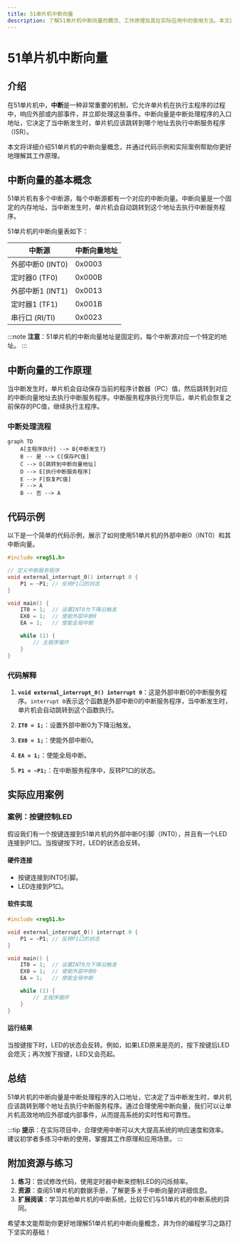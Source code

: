 ```yaml
---
title: 51单片机中断向量
description: 了解51单片机中断向量的概念、工作原理及其在实际应用中的使用方法。本文适合初学者，包含代码示例和实际案例。
---
```


# 51单片机中断向量

## 介绍

在51单片机中，**中断**是一种非常重要的机制，它允许单片机在执行主程序的过程中，响应外部或内部事件，并立即处理这些事件。中断向量是中断处理程序的入口地址，它决定了当中断发生时，单片机应该跳转到哪个地址去执行中断服务程序（ISR）。

本文将详细介绍51单片机的中断向量概念，并通过代码示例和实际案例帮助你更好地理解其工作原理。

## 中断向量的基本概念

51单片机有多个中断源，每个中断源都有一个对应的中断向量。中断向量是一个固定的内存地址，当中断发生时，单片机会自动跳转到这个地址去执行中断服务程序。

51单片机的中断向量表如下：

| 中断源         | 中断向量地址 |
|----------------|--------------|
| 外部中断0 (INT0) | 0x0003       |
| 定时器0 (TF0)   | 0x000B       |
| 外部中断1 (INT1) | 0x0013       |
| 定时器1 (TF1)   | 0x001B       |
| 串行口 (RI/TI)  | 0x0023       |

:::note
**注意**：51单片机的中断向量地址是固定的，每个中断源对应一个特定的地址。
:::

## 中断向量的工作原理

当中断发生时，单片机会自动保存当前的程序计数器（PC）值，然后跳转到对应的中断向量地址去执行中断服务程序。中断服务程序执行完毕后，单片机会恢复之前保存的PC值，继续执行主程序。

### 中断处理流程

```mermaid
graph TD
    A[主程序执行] --> B{中断发生?}
    B -- 是 --> C[保存PC值]
    C --> D[跳转到中断向量地址]
    D --> E[执行中断服务程序]
    E --> F[恢复PC值]
    F --> A
    B -- 否 --> A
```

## 代码示例

以下是一个简单的代码示例，展示了如何使用51单片机的外部中断0（INT0）和其中断向量。

```c
#include <reg51.h>

// 定义中断服务程序
void external_interrupt_0() interrupt 0 {
    P1 = ~P1; // 反转P1口的状态
}

void main() {
    IT0 = 1;  // 设置INT0为下降沿触发
    EX0 = 1;  // 使能外部中断0
    EA = 1;   // 使能全局中断

    while (1) {
        // 主程序循环
    }
}
```

### 代码解释

1. **`void external_interrupt_0() interrupt 0`**：这是外部中断0的中断服务程序。`interrupt 0`表示这个函数是外部中断0的中断服务程序，当中断发生时，单片机会自动跳转到这个函数执行。

2. **`IT0 = 1;`**：设置外部中断0为下降沿触发。

3. **`EX0 = 1;`**：使能外部中断0。

4. **`EA = 1;`**：使能全局中断。

5. **`P1 = ~P1;`**：在中断服务程序中，反转P1口的状态。

## 实际应用案例

### 案例：按键控制LED

假设我们有一个按键连接到51单片机的外部中断0引脚（INT0），并且有一个LED连接到P1口。当按键按下时，LED的状态会反转。

#### 硬件连接

- 按键连接到INT0引脚。
- LED连接到P1口。

#### 软件实现

```c
#include <reg51.h>

void external_interrupt_0() interrupt 0 {
    P1 = ~P1; // 反转P1口的状态
}

void main() {
    IT0 = 1;  // 设置INT0为下降沿触发
    EX0 = 1;  // 使能外部中断0
    EA = 1;   // 使能全局中断

    while (1) {
        // 主程序循环
    }
}
```

#### 运行结果

当按键按下时，LED的状态会反转。例如，如果LED原来是亮的，按下按键后LED会熄灭；再次按下按键，LED又会亮起。

## 总结

51单片机的中断向量是中断处理程序的入口地址，它决定了当中断发生时，单片机应该跳转到哪个地址去执行中断服务程序。通过合理使用中断向量，我们可以让单片机高效地响应外部或内部事件，从而提高系统的实时性和可靠性。

:::tip
**提示**：在实际项目中，合理使用中断可以大大提高系统的响应速度和效率。建议初学者多练习中断的使用，掌握其工作原理和应用场景。
:::

## 附加资源与练习

1. **练习**：尝试修改代码，使用定时器中断来控制LED的闪烁频率。
2. **资源**：查阅51单片机的数据手册，了解更多关于中断向量的详细信息。
3. **扩展阅读**：学习其他单片机的中断系统，比较它们与51单片机的中断系统的异同。

希望本文能帮助你更好地理解51单片机的中断向量概念，并为你的编程学习之路打下坚实的基础！